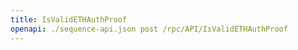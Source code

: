 ---
title: IsValidETHAuthProof
openapi: ./sequence-api.json post /rpc/API/IsValidETHAuthProof
---

